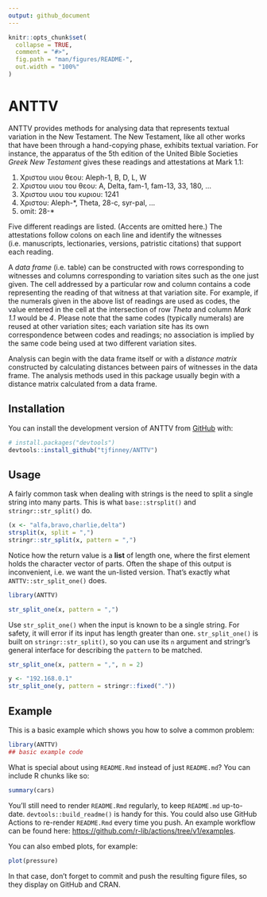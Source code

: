 ```yaml
---
output: github_document
---
```


<!-- README.md is generated from README.Rmd. Please edit that file -->

```r
knitr::opts_chunk$set(
  collapse = TRUE,
  comment = "#>",
  fig.path = "man/figures/README-",
  out.width = "100%"
)
```

# ANTTV

<!-- badges: start -->
<!-- badges: end -->

ANTTV provides methods for analysing data that represents textual variation in the New Testament. The New Testament, like all other works that have been through a hand-copying phase, exhibits textual variation. For instance, the apparatus of the 5th edition of the United Bible Societies *Greek New Testament* gives these readings and attestations at Mark 1.1:

1. Χριστου υιου θεου: Aleph-1, B, D, L, W
2. Χριστου υιου του θεου: A, Delta, fam-1, fam-13, 33, 180, ...
3. Χριστου υιου του κυριου: 1241
4. Χριστου: Aleph-*, Theta, 28-c, syr-pal, ...
5. omit: 28-*

Five different readings are listed. (Accents are omitted here.) The attestations follow colons on each line and identify the witnesses (i.e. manuscripts, lectionaries, versions, patristic citations) that support each reading.

A *data frame* (i.e. table) can be constructed with rows corresponding to witnesses and columns corresponding to variation sites such as the one just given. The cell addressed by a particular row and column contains a code representing the reading of that witness at that variation site. For example, if the numerals given in the above list of readings are used as codes, the value entered in the cell at the intersection of row *Theta* and column *Mark 1.1* would be *4*. Please note that the same codes (typically numerals) are reused at other variation sites; each variation site has its own correspondence between codes and readings; no association is implied by the same code being used at two different variation sites.

Analysis can begin with the data frame itself or with a *distance matrix* constructed by calculating distances between pairs of witnesses in the data frame. The analysis methods used in this package usually begin with a distance matrix calculated from a data frame.

## Installation

You can install the development version of ANTTV from [GitHub](https://github.com/) with:

``` r
# install.packages("devtools")
devtools::install_github("tjfinney/ANTTV")
```

## Usage

A fairly common task when dealing with strings is the need to split a single string into many parts.
This is what `base::strsplit()` and `stringr::str_split()` do.

```r
(x <- "alfa,bravo,charlie,delta")
strsplit(x, split = ",")
stringr::str_split(x, pattern = ",")
```

Notice how the return value is a **list** of length one, where the first element holds the character vector of parts. Often the shape of this output is inconvenient, i.e. we want the un-listed version. That's exactly what `ANTTV::str_split_one()` does.

```r
library(ANTTV)

str_split_one(x, pattern = ",")
```

Use `str_split_one()` when the input is known to be a single string. For safety, it will error if its input has length greater than one. `str_split_one()` is built on `stringr::str_split()`, so you can use its `n` argument and stringr's general interface for describing the `pattern` to be matched.

```r
str_split_one(x, pattern = ",", n = 2)

y <- "192.168.0.1"
str_split_one(y, pattern = stringr::fixed("."))
```

## Example

This is a basic example which shows you how to solve a common problem:

```r
library(ANTTV)
## basic example code
```

What is special about using `README.Rmd` instead of just `README.md`? You can include R chunks like so:

```r
summary(cars)
```

You'll still need to render `README.Rmd` regularly, to keep `README.md` up-to-date. `devtools::build_readme()` is handy for this. You could also use GitHub Actions to re-render `README.Rmd` every time you push. An example workflow can be found here: <https://github.com/r-lib/actions/tree/v1/examples>.

You can also embed plots, for example:

```r
plot(pressure)
```

In that case, don't forget to commit and push the resulting figure files, so they display on GitHub and CRAN.
